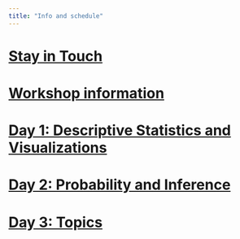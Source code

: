 ```yaml
---
title: "Info and schedule"
---
```


# [Stay in Touch](https://docs.google.com/document/d/1YnoZr6WPz0dvW3B-PQ_dDob-ieUepgFqYbG8FOzJuFc/edit?usp=sharing)

# [Workshop information](./Day_1/to_do.html)

# [Day 1: Descriptive Statistics and Visualizations](./Day_1/day_1_main.html)

# [Day 2: Probability and Inference](./Day_2/day_2_main.html)

# [Day 3: Topics](./Day_3/day_3_main.html)

